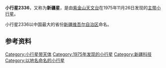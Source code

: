 {{Infobox Planet  
| name = 2336 Xinjiang
| image = 
| caption = 
| discovery=yes | physical_characteristics = yes | bgcolour=#FFFFC0
| discovery_ref = 
| discoverer = [[紫金山天文台|紫金山天文台]]
| discovery_site = [[南京|南京]]
| discovered =  1975年11月26日
| mp_name = 2336
| alt_names = 1975 WL1
| named_after = [[新疆维吾尔自治区|新疆维吾尔自治区]]
| mp_category=[[小行星带|主带]]
| orbit_ref = <ref>[http://ssd.jpl.nasa.gov/sbdb.cgi?sstr=2336+Xinjiang JPL Small-Body Database 2336 Xinjiang (1975 WL1)]</ref>
| epoch = 2011年8月27日
| semimajor=
| perihelion=2.6941794[[天文单位|AU]]
| aphelion= 3.1911972AU
| eccentricity = 0.1557465
| period = 2082.2310041[[日|地球日]] 
| inclination=2.78444[[角度|°]]
| asc_node=87.31472°
| arg_peri=37.04245°
| mean_anomaly=44.61061°
| avg_speed=
 | dimensions=
 | mass=
 | density=
 | surface_grav=
 | escape_velocity=
 | rotation=
 | spectral_type=
 | magnitude=11.4
 | abs_magnitude=
 | albedo=
 | single_temperature=
}}
'''小行星2336'''，又称为'''新疆星'''，是由[[紫金山天文台|紫金山天文台]]在1975年11月26日发现的[[小行星带|主带]][[小行星|小行星]]。

小行星2336以中国最大的省份[[新疆维吾尔自治区|新疆维吾尔自治区]]命名。

== 参考资料 ==
{{Reflist}}

{{Minor Planet Number|(2335)[[小行星2335|小行星2335]]|(2337)[[小行星2337|小行星2337]]}}

[[Category:小行星带天体|Category:小行星带天体]]
[[Category:1975年发现的小行星|Category:1975年发现的小行星]]
[[Category:新疆科技|Category:新疆科技]]
[[Category:以地名命名的小行星|Category:以地名命名的小行星]]